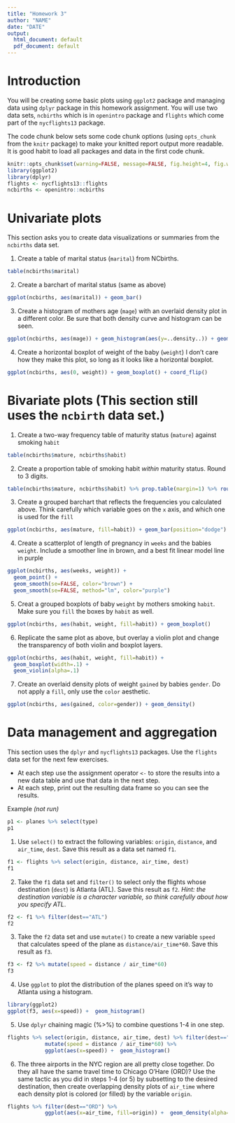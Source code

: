```yaml
---
title: "Homework 3"
author: "NAME"
date: "DATE"
output:
  html_document: default
  pdf_document: default
---
```


# Introduction

You will be creating some basic plots using `ggplot2` package and managing data using `dplyr` package in this homework assignment. You will use two data sets, `ncbirths` which is in `openintro` package and `flights` which come part of the `nycflights13` package. 

The code chunk below sets some code chunk options (using `opts_chunk` from the `knitr` package) to make your knitted report output more readable. It is good habit to load all packages and data in the first code chunk. 

```r
knitr::opts_chunk$set(warning=FALSE, message=FALSE, fig.height=4, fig.width=5, fig.align='center') 
library(ggplot2)
library(dplyr)
flights <- nycflights13::flights
ncbirths <- openintro::ncbirths
```

# Univariate plots

This section asks you to create data visualizations or summaries from the `ncbirths` data set. 

1. Create a table of marital status (`marital`) from NCbirths. 

```r
table(ncbirths$marital)
```

2. Create a barchart of marital status (same as above)

```r
ggplot(ncbirths, aes(marital)) + geom_bar()
```

3. Create a histogram of mothers age (`mage`) with an overlaid density plot in a different color. Be sure that both density curve and histogram can be seen. 

```r
ggplot(ncbirths, aes(mage)) + geom_histogram(aes(y=..density..)) + geom_density()
```

4. Create a horizontal boxplot of weight of the baby (`weight`)
I don't care how they make this plot, so long as it looks like a horizontal boxplot.

```r
ggplot(ncbirths, aes(0, weight)) + geom_boxplot() + coord_flip()
```

# Bivariate plots (This section still uses the `ncbirth` data set.)

1. Create a two-way frequency table of maturity status (`mature`) against smoking `habit`

```r
table(ncbirths$mature, ncbirths$habit)
```

2. Create a proportion table of smoking habit _within_ maturity status. Round to 3 digits. 

```r
table(ncbirths$mature, ncbirths$habit) %>% prop.table(margin=1) %>% round(3)
```

3. Create a grouped barchart that reflects the frequencies you calculated above. Think carefully which variable goes on the `x` axis, and which one is used for the `fill`

```r
ggplot(ncbirths, aes(mature, fill=habit)) + geom_bar(position="dodge")
```

4. Create a scatterplot of length of pregnancy in `weeks` and the babies `weight`. Include a smoother line in brown, and a best fit linear model line in purple
    
```r
ggplot(ncbirths, aes(weeks, weight)) + 
  geom_point() +
  geom_smooth(se=FALSE, color="brown") + 
  geom_smooth(se=FALSE, method="lm", color="purple")

```
    
5. Creat a grouped boxplots of baby `weight` by mothers smoking `habit`. Make sure you `fill` the boxes by `habit` as well. 

```r
ggplot(ncbirths, aes(habit, weight, fill=habit)) + geom_boxplot()
```

6. Replicate the same plot as above, but overlay a violin plot and change the transparency of both violin and boxplot layers. 

```r
ggplot(ncbirths, aes(habit, weight, fill=habit)) + 
  geom_boxplot(width=.1) +
  geom_violin(alpha=.1)
```

7. Create an overlaid density plots of weight `gained` by babies `gender`. Do not apply a `fill`, only use the `color` aesthetic. 

```r
ggplot(ncbirths, aes(gained, color=gender)) + geom_density()
```

# Data management and aggregation

This section uses the `dplyr` and `nycflights13` packages. Use the `flights` data set for the next few exercises. 

* At each step use the assignment operator `<-` to store the results into a new data table and use that data in the next step. 
* At each step, print out the resulting data frame so you can see the results. 

Example _(not run)_ 
```r
p1 <- planes %>% select(type)
p1
```

1. Use `select()` to extract the following variables: `origin`, `distance`, and `air_time`, `dest`. Save this result as a data set named `f1`. 
```r
f1 <- flights %>% select(origin, distance, air_time, dest)
f1
```

2. Take the `f1` data set and `filter()` to select only the flights whose destination (`dest`) is Atlanta (ATL). Save this result as `f2`. _Hint: the destination variable is a character variable, so think carefully about how you specify ATL_. 

```r
f2 <- f1 %>% filter(dest=="ATL")
f2
```

3. Take the `f2` data set and use `mutate()` to create a new variable `speed` that calculates speed of the plane as `distance/air_time*60`. Save this result as `f3`. 
```r
f3 <- f2 %>% mutate(speed = distance / air_time*60)
f3
```

4. Use `ggplot` to plot the distribution of the planes speed on it's way to Atlanta using a histogram. 
```r
library(ggplot2)
ggplot(f3, aes(x=speed)) +  geom_histogram()
```

5. Use `dplyr` chaining magic (%>%) to combine questions 1-4 in one step. 

```r
flights %>% select(origin, distance, air_time, dest) %>% filter(dest=="ATL") %>% 
            mutate(speed = distance / air_time*60) %>% 
            ggplot(aes(x=speed)) +  geom_histogram()
```

6. The three airports in the NYC region are all pretty close together. Do they all have the same travel time to Chicago O'Hare (ORD)? Use the same tactic as you did in steps 1-4 (or 5) by subsetting to the desired destination, then create overlapping density plots of `air_time` where each density plot is colored (or filled) by the variable `origin`. 

```r
flights %>% filter(dest=="ORD") %>% 
            ggplot(aes(x=air_time, fill=origin)) +  geom_density(alpha=.3)
```